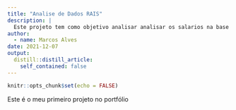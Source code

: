 ```yaml
---
title: "Analise de Dados RAIS"
description: |
  Este projeto tem como objetivo analisar analisar os salarios na base do RAIS.
author:
  - name: Marcos Alves
date: 2021-12-07
output:
  distill::distill_article:
    self_contained: false
---
```



```r
knitr::opts_chunk$set(echo = FALSE)
```

Este é o meu primeiro projeto no portfólio


